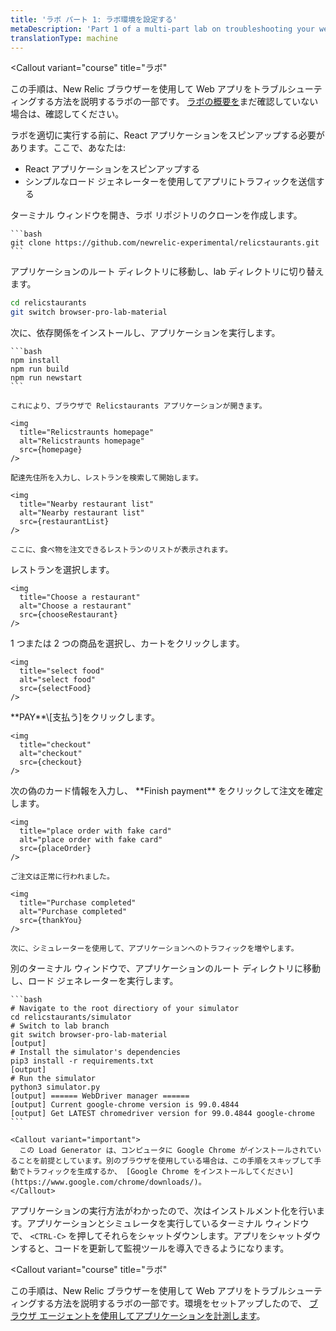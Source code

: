 ```yaml
---
title: 'ラボ パート 1: ラボ環境を設定する'
metaDescription: 'Part 1 of a multi-part lab on troubleshooting your website: Spin up your test app and simulator'
translationType: machine
---
```









<Callout
  variant="course"
  title="ラボ"
>
  この手順は、New Relic ブラウザーを使用して Web アプリをトラブルシューティングする方法を説明するラボの一部です。 [ラボの概要を](/docs/browser/new-relic-browser/lab/over-view/)まだ確認していない場合は、確認してください。
</Callout>

ラボを適切に実行する前に、React アプリケーションをスピンアップする必要があります。ここで、あなたは:

* React アプリケーションをスピンアップする
* シンプルなロード ジェネレーターを使用してアプリにトラフィックを送信する

<Steps>
  <Step>
    ターミナル ウィンドウを開き、ラボ リポジトリのクローンを作成します。

    ```bash
    git clone https://github.com/newrelic-experimental/relicstaurants.git
    ```
  </Step>

  <Step>
    アプリケーションのルート ディレクトリに移動し、lab ディレクトリに切り替えます。
  </Step>

  ```bash
  cd relicstaurants
  git switch browser-pro-lab-material
  ```

  <Step>
    次に、依存関係をインストールし、アプリケーションを実行します。

    ```bash
    npm install
    npm run build
    npm run newstart
    ```

    これにより、ブラウザで Relicstaurants アプリケーションが開きます。

    <img
      title="Relicstraunts homepage"
      alt="Relicstraunts homepage"
      src={homepage}
    />

    配達先住所を入力し、レストランを検索して開始します。

    <img
      title="Nearby restaurant list"
      alt="Nearby restaurant list"
      src={restaurantList}
    />

    ここに、食べ物を注文できるレストランのリストが表示されます。
  </Step>

  <Step>
    レストランを選択します。

    <img
      title="Choose a restaurant"
      alt="Choose a restaurant"
      src={chooseRestaurant}
    />
  </Step>

  <Step>
    1 つまたは 2 つの商品を選択し、カートをクリックします。

    <img
      title="select food"
      alt="select food"
      src={selectFood}
    />
  </Step>

  <Step>
    **PAY**\[支払う]をクリックします。

    <img
      title="checkout"
      alt="checkout"
      src={checkout}
    />
  </Step>

  <Step>
    次の偽のカード情報を入力し、 **Finish payment** をクリックして注文を確定します。

    <img
      title="place order with fake card"
      alt="place order with fake card"
      src={placeOrder}
    />

    ご注文は正常に行われました。

    <img
      title="Purchase completed"
      alt="Purchase completed"
      src={thankYou}
    />

    次に、シミュレーターを使用して、アプリケーションへのトラフィックを増やします。
  </Step>

  <Step>
    別のターミナル ウィンドウで、アプリケーションのルート ディレクトリに移動し、ロード ジェネレーターを実行します。

    ```bash
    # Navigate to the root directiory of your simulator
    cd relicstaurants/simulator
    # Switch to lab branch
    git switch browser-pro-lab-material
    [output]
    # Install the simulator's dependencies
    pip3 install -r requirements.txt
    [output]
    # Run the simulator
    python3 simulator.py
    [output] ====== WebDriver manager ======
    [output] Current google-chrome version is 99.0.4844
    [output] Get LATEST chromedriver version for 99.0.4844 google-chrome
    ```

    <Callout variant="important">
      この Load Generator は、コンピュータに Google Chrome がインストールされていることを前提としています。別のブラウザを使用している場合は、この手順をスキップして手動でトラフィックを生成するか、 [Google Chrome をインストールしてください](https://www.google.com/chrome/downloads/)。
    </Callout>
  </Step>
</Steps>

アプリケーションの実行方法がわかったので、次はインストルメント化を行います。アプリケーションとシミュレータを実行しているターミナル ウィンドウで、 `<CTRL-C>` を押してそれらをシャットダウンします。アプリをシャットダウンすると、コードを更新して監視ツールを導入できるようになります。

<Callout
  variant="course"
  title="ラボ"
>
  この手順は、New Relic ブラウザーを使用して Web アプリをトラブルシューティングする方法を説明するラボの一部です。環境をセットアップしたので、 [ブラウザ エージェントを使用してアプリケーションを計測します](/docs/browser/new-relic-browser/lab/install-browser-agent/)。
</Callout>
